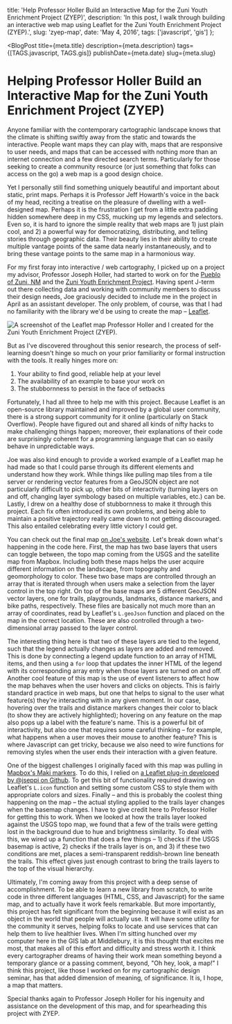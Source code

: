 
  title:
    'Help Professor Holler Build an Interactive Map for the Zuni Youth Enrichment Project (ZYEP)',
  description:
    'In this post, I walk through building an interactive web map using Leaflet for the Zuni Youth Enrichment Project (ZYEP).',
  slug: 'zyep-map',
  date: 'May 4, 2016',
  tags: ['javascript', 'gis']
};

<BlogPost
  title={meta.title}
  description={meta.description}
  tags={[TAGS.javascript, TAGS.gis]}
  publishDate={meta.date}
  slug={meta.slug}
>

# Helping Professor Holler Build an Interactive Map for the Zuni Youth Enrichment Project (ZYEP)

Anyone familiar with the contemporary cartographic landscape knows that the climate is shifting swiftly away from the static and towards the interactive. People want maps they can play with, maps that are responsive to user needs, and maps that can be accessed with nothing more than an internet connection and a few directed search terms. Particularly for those seeking to create a community resource (or just something that folks can access on the go) a web map is a good design choice.

Yet I personally still find something uniquely beautiful and important about static, print maps. Perhaps it is Professor Jeff Howarth's voice in the back of my head, reciting a treatise on the pleasure of dwelling with a well-designed map. Perhaps it is the frustration I get from a little extra padding hidden somewhere deep in my CSS, mucking up my legends and selectors. Even so, it is hard to ignore the simple reality that web maps are 1) just plain cool, and 2) a powerful way for democratizing, distributing, and telling stories through geographic data. Their beauty lies in their ability to create multiple vantage points of the same data nearly instantaneously, and to bring these vantage points to the same map in a harmonious way.

For my first foray into interactive / web cartography, I picked up on a project my advisor, Professor Joseph Holler, had started to work on for the [Pueblo of Zuni, NM](http://www.ashiwi.org/) and the [Zuni Youth Enrichment Project](https://www.zyep.org/). Having spent J-term out there collecting data and working with community members to discuss their design needs, Joe graciously decided to include me in the project in April as an assistant developer. The only problem, of course, was that I had no familiarity with the library we'd be using to create the map – [Leaflet](https://leafletjs.com/).

<img
  src={ZyepMapSrc.src}
  alt="A screenshot of the Leaflet map Professor Holler and I created for the Zuni Youth Enrichment Project (ZYEP)."
/>

But as I've discovered throughout this senior research, the process of self-learning doesn't hinge so much on your prior familiarity or formal instruction with the tools. It really hinges more on:

1. Your ability to find good, reliable help at your level
2. The availability of an example to base your work on
3. The stubbornness to persist in the face of setbacks

Fortunately, I had all three to help me with this project. Because Leaflet is an open-source library maintained and improved by a global user community, there is a strong support community for it online (particularly on Stack Overflow). People have figured out and shared all kinds of nifty hacks to make challenging things happen; moreover, their explanations of their code are surprisingly coherent for a programming language that can so easily behave in unpredictable ways.

Joe was also kind enough to provide a worked example of a Leaflet map he had made so that I could parse through its different elements and understand how they work. While things like pulling map tiles from a tile server or rendering vector features from a GeoJSON object are not particularly difficult to pick up, other bits of interactivity (turning layers on and off, changing layer symbology based on multiple variables, etc.) can be. Lastly, I drew on a healthy dose of stubbornness to make it through this project. Each fix often introduced its own problems, and being able to maintain a positive trajectory really came down to not getting discouraged. This also entailed celebrating every little victory I could get.

You can check out the final map [on Joe's website](https://www.josephholler.com/zunimap/zunimap.html). Let's break down what's happening in the code here. First, the map has two base layers that users can toggle between, the topo map coming from the USGS and the satellite map from Mapbox. Including both these maps helps the user acquire different information on the landscape, from topography and geomorphology to color. These two base maps are controlled through an array that is iterated through when users make a selection from the layer control in the top right. On top of the base maps are 5 different GeoJSON vector layers, one for trails, playgrounds, landmarks, distance markers, and bike paths, respectively. These files are basically not much more than an array of coordinates, read by Leaflet's `L.geoJson` function and placed on the map in the correct location. These are also controlled through a two-dimensional array passed to the layer control.

The interesting thing here is that two of these layers are tied to the legend, such that the legend actually changes as layers are added and removed. This is done by connecting a legend update function to an array of HTML items, and then using a `for` loop that updates the inner HTML of the legend with its corresponding array entry when those layers are turned on and off. Another cool feature of this map is the use of event listeners to affect how the map behaves when the user hovers and clicks on objects. This is fairly standard practice in web maps, but one that helps to signal to the user what feature(s) they're interacting with in any given moment. In our case, hovering over the trails and distance markers changes their color to black (to show they are actively highlighted); hovering on any feature on the map also pops up a label with the feature's name. This is a powerful bit of interactivity, but also one that requires some careful thinking – for example, what happens when a user moves their mouse to another feature? This is where Javascript can get tricky, because we also need to wire functions for removing styles when the user ends their interaction with a given feature.

One of the biggest challenges I originally faced with this map was pulling in [Mapbox's Maki markers](https://labs.mapbox.com/maki-icons/). To do this, I relied on [a Leaflet plug-in developed by @jseppi on Github](https://github.com/jseppi/Leaflet.MakiMarkers). To get this bit of functionality required drawing on Leaflet's `L.icon` function and setting some custom CSS to style them with appropriate colors and sizes. Finally – and this is probably the coolest thing happening on the map – the actual styling applied to the trails layer changes when the basemap changes. I have to give credit here to Professor Holler for getting this to work. When we looked at how the trails layer looked against the USGS topo map, we found that a few of the trails were getting lost in the background due to hue and brightness similarity. To deal with this, we wired up a function that does a few things – 1) checks if the USGS basemap is active, 2) checks if the trails layer is on, and 3) if these two conditions are met, places a semi-transparent reddish-brown line beneath the trails. This effect gives just enough contrast to bring the trails layers to the top of the visual hierarchy.

Ultimately, I'm coming away from this project with a deep sense of accomplishment. To be able to learn a new library from scratch, to write code in three different languages (HTML, CSS, and Javascript) for the same map, and to actually have it work feels remarkable. But more importantly, this project has felt significant from the beginning because it will exist as an object in the world that people will actually use. It will have some utility for the community it serves, helping folks to locate and use services that can help them to live healthier lives. When I'm sitting hunched over my computer here in the GIS lab at Middlebury, it is this thought that excites me most, that makes all of this effort and difficulty and stress worth it. I think every cartographer dreams of having their work mean something beyond a temporary glance or a passing comment, beyond, "Oh hey, look, a map!" I think this project, like those I worked on for my cartographic design seminar, has that added dimension of meaning, of significance. It is, I hope, a map that matters.

Special thanks again to Professor Joseph Holler for his ingenuity and assistance on the development of this map, and for spearheading this project with ZYEP.

</BlogPost>
